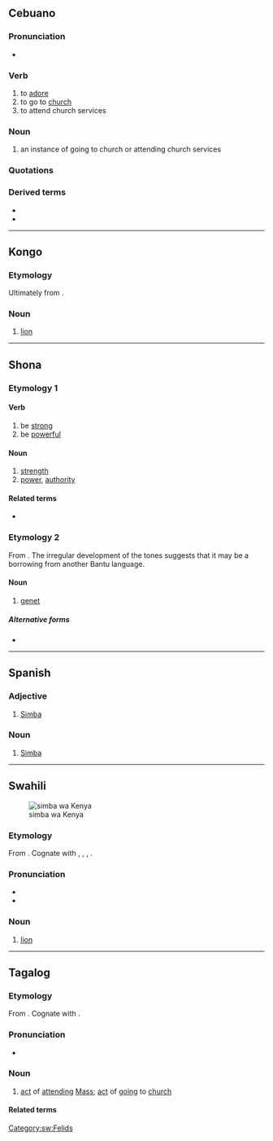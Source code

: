 {{also|Simba|şimbä}}
==Cebuano==

===Pronunciation===
* {{hyph|ceb|sim|ba}}

===Verb===
{{head|ceb|verb}}

# to [[adore]]
# to go to [[church]]
# to attend church services

===Noun===
{{head|ceb|noun}}

# an instance of going to church or attending church services

===Quotations===
{{seeCites|ceb}}

===Derived terms===
* {{l|ceb|simbahan}}
* {{l|ceb|simbako}}

----

==Kongo==

===Etymology===
Ultimately from {{inh|kg|bnt-pro|*ncímbá|t=lion}}.

===Noun===
{{head|kg|noun}}

# [[lion]]
#: {{syn|kg|nkosi}}

----

==Shona==

===Etymology 1===
{{rfe|sn}}

====Verb====
{{sn-verb|L}}

# be [[strong]]
# be [[powerful]]

====Noun====
{{sn-noun|simbá|5}}

# [[strength]]
# [[power]], [[authority]]

====Related terms====
* {{l|sn|simbi||iron}}

===Etymology 2===
From {{der|sn|bnt-pro|*ncímbá}}. The irregular development of the tones suggests that it may be a borrowing from another Bantu language.

====Noun====
{{sn-noun|simba|9}}

# [[genet]]

=====Alternative forms=====
* {{l|sn|tsimba}}

{{C|sn|Mammals}}

----

==Spanish==

===Adjective===
{{es-adj}}

# [[Simba]]

===Noun===
{{es-noun|m|-}}

# [[Simba]] {{gloss|language}}

----

==Swahili==
[[File:Male panthera leo Kenya 07 (cropped).jpg|thumb|simba wa Kenya]]

===Etymology===
From {{inh|sw|bnt-pro|*ncímbá}}. Cognate with {{cog|nym|nshimba}}, {{cog|umb|simbe}}, {{cog|ve|tsimba}}, {{cog|zu|insimba}}.

===Pronunciation===
* {{IPA|sw|/ˈsi.ᵐbɑ/}}
* {{audio|sw|Sw-ke-simba.flac|Audio (Kenya)}}

===Noun===
{{sw-noun|n}}

# [[lion]]

[[Category:sw:Felids]]

----

==Tagalog==

===Etymology===
From {{der|tl|ceb|simba}}. Cognate with {{cog|tl|samba}}.

===Pronunciation===
* {{audio|tl|Tl-PH-simba.ogg|Audio}}

===Noun===
{{tl-noun|simbá, simba}}

# [[act]] of [[attend]]ing [[Mass]]; [[act]] of [[go]]ing to [[church]]

====Related terms====
{{rel3
|tl|magsimba
|pagsimba
|pagsisimba
|simbahan
|sumimba
}}